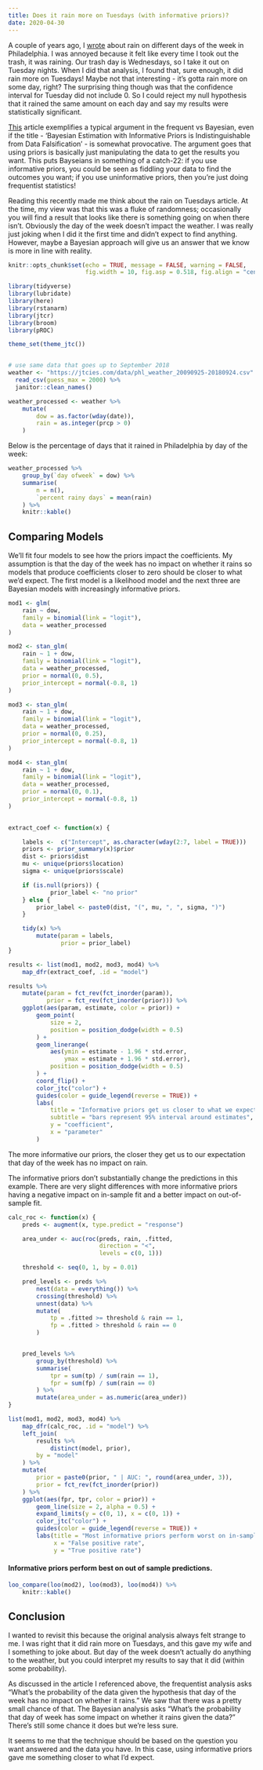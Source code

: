 ```yaml
---
title: Does it rain more on Tuesdays (with informative priors)?
date: 2020-04-30
---
```


A couple of years ago, I [wrote](https://jtcies.com/2018/09/is-it-more-likely-to-rain-on-tuesdays-in-philadelphia/) about rain on different days of the week in Philadelphia. I was annoyed because it felt like every time I took out the trash, it was raining. Our trash day is Wednesdays, so I take it out on Tuesday nights. When I did that analysis, I found that, sure enough, it did rain more on Tuesdays! Maybe not that interesting - it's gotta rain more on some day, right? The surprising thing though was that the confidence interval for Tuesday did not include 0. So I could reject my null hypothesis that it rained the same amount on each day and say my results were statistically significant.

[This](https://www.cambridge.org/core/services/aop-cambridge-core/content/view/FFAB96BDC5EE3C64B144ECF8F90F31E9/S1138741619000416a.pdf/bayesian_estimation_with_informative_priors_is_indistinguishable_from_data_falsification.pdf) article exemplifies a typical argument in the frequent vs Bayesian, even if the title - 'Bayesian Estimation with Informative Priors is Indistinguishable from Data Falsification' -  is somewhat provocative. The argument goes that using priors is basically just manipulating the data to get the results you want. This puts Bayseians in something of a catch-22: if you use informative priors, you could be seen as fiddling your data to find the outcomes you want; if you use uninformative priors, then you're just doing frequentist statistics! 

Reading this recently made me think about the rain on Tuesdays article. At the time, my view was that this was a fluke of randomness; occasionally you will find a result that looks like there is something going on when there isn't. Obviously the day of the week doesn't impact the weather. I was really just joking when I did it the first time and didn't expect to find anything. However, maybe a Bayesian approach will give us an answer that we know is more in line with reality. 

```r
knitr::opts_chunk$set(echo = TRUE, message = FALSE, warning = FALSE,
                      fig.width = 10, fig.asp = 0.518, fig.align = "center")


```

```r
library(tidyverse)
library(lubridate)
library(here)
library(rstanarm)
library(jtcr)
library(broom)
library(pROC)

theme_set(theme_jtc())


# use same data that goes up to September 2018
weather <- "https://jtcies.com/data/phl_weather_20090925-20180924.csv" %>% 
  read_csv(guess_max = 2000) %>%
  janitor::clean_names()

weather_processed <- weather %>%
    mutate(
        dow = as.factor(wday(date)),
        rain = as.integer(prcp > 0)
    )
```

Below is the percentage of days that it rained in Philadelphia by day of the week:

```r

weather_processed %>%
    group_by(`day ofweek` = dow) %>%
    summarise(
        n = n(),
        `percent rainy days` = mean(rain)
    ) %>%
    knitr::kable()

```

## Comparing Models

We'll fit four models to see how the priors impact the coefficients. My assumption is that the day of the week has no impact on whether it rains so models that produce coefficients closer to zero should be closer to what we'd expect. The first model is a likelihood model and the next three are Bayesian models with increasingly informative priors. 

```r

mod1 <- glm(
    rain ~ dow,
    family = binomial(link = "logit"),
    data = weather_processed
)

mod2 <- stan_glm(
    rain ~ 1 + dow,
    family = binomial(link = "logit"),
    data = weather_processed,
    prior = normal(0, 0.5),
    prior_intercept = normal(-0.8, 1)
)

mod3 <- stan_glm(
    rain ~ 1 + dow,
    family = binomial(link = "logit"),
    data = weather_processed,
    prior = normal(0, 0.25),
    prior_intercept = normal(-0.8, 1)
)

mod4 <- stan_glm(
    rain ~ 1 + dow,
    family = binomial(link = "logit"),
    data = weather_processed,
    prior = normal(0, 0.1),
    prior_intercept = normal(-0.8, 1)
)
                      
```
```r

extract_coef <- function(x) {

    labels <-  c("Intercept", as.character(wday(2:7, label = TRUE)))
    priors <- prior_summary(x)$prior
    dist <- priors$dist
    mu <- unique(priors$location)
    sigma <- unique(priors$scale)

    if (is.null(priors)) {
            prior_label <- "no prior"
    } else {
        prior_label <- paste0(dist, "(", mu, ", ", sigma, ")")
    }

    tidy(x) %>%
        mutate(param = labels,
               prior = prior_label)
}

results <- list(mod1, mod2, mod3, mod4) %>%
    map_dfr(extract_coef, .id = "model")

results %>%
    mutate(param = fct_rev(fct_inorder(param)),
           prior = fct_rev(fct_inorder(prior))) %>%
    ggplot(aes(param, estimate, color = prior)) +
        geom_point(
            size = 2,
            position = position_dodge(width = 0.5)
        ) +
        geom_linerange(
            aes(ymin = estimate - 1.96 * std.error,
                ymax = estimate + 1.96 * std.error),
            position = position_dodge(width = 0.5)
        ) +
        coord_flip() +
        color_jtc("color") +
        guides(color = guide_legend(reverse = TRUE)) +
        labs(
            title = "Informative priors get us closer to what we expect",
            subtitle = "bars represent 95% interval around estimates",
            y = "coefficient",
            x = "parameter"
        )

```

The more informative our priors, the closer they get us to our expectation that day of the week has no impact on rain.

The informative priors don't substantially change the predictions in this example. There are very slight differences with more informative priors having a negative impact on in-sample fit and a better impact on out-of-sample fit. 

```r

calc_roc <- function(x) {
    preds <- augment(x, type.predict = "response")

    area_under <- auc(roc(preds, rain, .fitted,
                          direction = "<",
                          levels = c(0, 1)))

    threshold <- seq(0, 1, by = 0.01)

    pred_levels <- preds %>%
        nest(data = everything()) %>%
        crossing(threshold) %>%
        unnest(data) %>%
        mutate(
            tp = .fitted >= threshold & rain == 1,
            fp = .fitted > threshold & rain == 0
        )


    pred_levels %>%
        group_by(threshold) %>%
        summarise(
            tpr = sum(tp) / sum(rain == 1),
            fpr = sum(fp) / sum(rain == 0)
        ) %>%
        mutate(area_under = as.numeric(area_under))
}

list(mod1, mod2, mod3, mod4) %>%
    map_dfr(calc_roc, .id = "model") %>%
    left_join(
        results %>%
            distinct(model, prior),
        by = "model"
    ) %>%
    mutate(
        prior = paste0(prior, " | AUC: ", round(area_under, 3)),
        prior = fct_rev(fct_inorder(prior))
    ) %>%
    ggplot(aes(fpr, tpr, color = prior)) +
        geom_line(size = 2, alpha = 0.5) +
        expand_limits(y = c(0, 1), x = c(0, 1)) +
        color_jtc("color") +
        guides(color = guide_legend(reverse = TRUE)) +
        labs(title = "Most informative priors perform worst on in-sample predictions",
             x = "False positive rate",
             y = "True positive rate")

```

#### Informative priors perform best on out of sample predictions.

```r
loo_compare(loo(mod2), loo(mod3), loo(mod4)) %>%
    knitr::kable()
```

## Conclusion

I wanted to revisit this because the original analysis always felt strange to me. I was right that it did rain more on Tuesdays, and this gave my wife and I something to joke about. But day of the week doesn't actually do anything to the weather, but you could interpret my results to say that it did (within some probability).

As discussed in the article I referenced above, the frequentist analysis asks "What's the probability of the data given the hypothesis that day of the week has no impact on whether it rains." We saw that there was a pretty small chance of that. The Bayesian analysis asks "What's the probability that day of week has some impact on whether it rains given the data?" There's still some chance it does but we're less sure. 

It seems to me that the technique should be based on the question you want answered and the data you have. In this case, using informative priors gave me something closer to what I'd expect.
